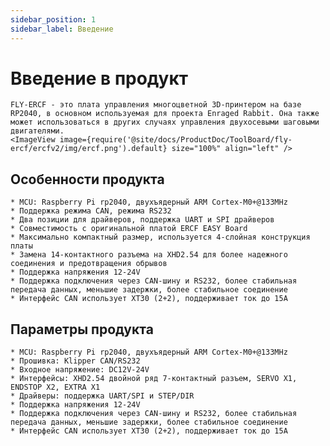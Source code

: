 ```yaml
---
sidebar_position: 1
sidebar_label: Введение
---
```






# Введение в продукт

    FLY-ERCF - это плата управления многоцветной 3D-принтером на базе RP2040, в основном используемая для проекта Enraged Rabbit. Она также может использоваться в других случаях управления двухосевыми шаговыми двигателями.
    <ImageView image={require('@site/docs/ProductDoc/ToolBoard/fly-ercf/ercfv2/img/ercf.png').default} size="100%" align="left" />

## Особенности продукта

    * MCU: Raspberry Pi rp2040, двухъядерный ARM Cortex-M0+@133MHz
    * Поддержка режима CAN, режима RS232
    * Два позиции для драйверов, поддержка UART и SPI драйверов
    * Совместимость с оригинальной платой ERCF EASY Board
    * Максимально компактный размер, используется 4-слойная конструкция платы
    * Замена 14-контактного разъема на XHD2.54 для более надежного соединения и предотвращения обрывов
    * Поддержка напряжения 12-24V
    * Поддержка подключения через CAN-шину и RS232, более стабильная передача данных, меньшие задержки, более стабильное соединение
    * Интерфейс CAN использует XT30 (2+2), поддерживает ток до 15A

## Параметры продукта

    * MCU: Raspberry Pi rp2040, двухъядерный ARM Cortex-M0+@133MHz
    * Прошивка: Klipper CAN/RS232
    * Входное напряжение: DC12V-24V
    * Интерфейсы: XHD2.54 двойной ряд 7-контактный разъем, SERVO X1, ENDSTOP X2, EXTRA X1
    * Драйверы: поддержка UART/SPI и STEP/DIR
    * Поддержка напряжения 12-24V
    * Поддержка подключения через CAN-шину и RS232, более стабильная передача данных, меньшие задержки, более стабильное соединение
    * Интерфейс CAN использует XT30 (2+2), поддерживает ток до 15A